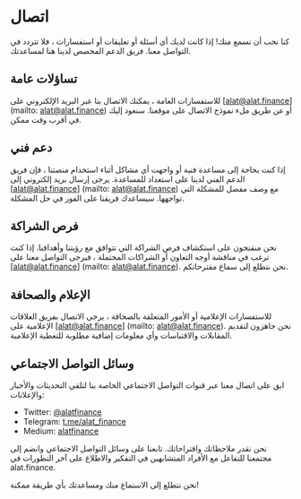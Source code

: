 # اتصال

كنا نحب أن نسمع منك! إذا كانت لديك أي أسئلة أو تعليقات أو استفسارات ، فلا تتردد في التواصل معنا. فريق الدعم المخصص لدينا هنا لمساعدتك.

## تساؤلات عامة

للاستفسارات العامة ، يمكنك الاتصال بنا عبر البريد الإلكتروني على [alat@alat.finance] (mailto: alat@alat.finance) أو عن طريق ملء نموذج الاتصال على موقعنا. سنعود إليك في أقرب وقت ممكن.

## دعم فني

إذا كنت بحاجة إلى مساعدة فنية أو واجهت أي مشاكل أثناء استخدام منصتنا ، فإن فريق الدعم الفني لدينا على استعداد للمساعدة. يرجى إرسال بريد إلكتروني إلى [alat@alat.finance] (mailto: alat@alat.finance) مع وصف مفصل للمشكلة التي تواجهها. سيساعدك فريقنا على الفور في حل المشكلة.

## فرص الشراكة

نحن منفتحون على استكشاف فرص الشراكة التي تتوافق مع رؤيتنا وأهدافنا. إذا كنت ترغب في مناقشة أوجه التعاون أو الشراكات المحتملة ، فيرجى التواصل معنا على [alat@alat.finance] (mailto: alat@alat.finance). نحن نتطلع إلى سماع مقترحاتكم.

## الإعلام والصحافة

للاستفسارات الإعلامية أو الأمور المتعلقة بالصحافة ، يرجى الاتصال بفريق العلاقات الإعلامية على [alat@alat.finance] (mailto: alat@alat.finance). نحن جاهزون لتقديم المقابلات والاقتباسات وأي معلومات إضافية مطلوبة للتغطية الإعلامية.

## وسائل التواصل الاجتماعي

ابق على اتصال معنا عبر قنوات التواصل الاجتماعي الخاصة بنا لتلقي التحديثات والأخبار والإعلانات:

- Twitter: [@alatfinance](https://twitter.com/alatfinance)
- Telegram: [t.me/alat_finance](https://t.me/alatfinance)
- Medium: [alatfinance](https://alatfinance.medium.com/)

نحن نقدر ملاحظاتك واقتراحاتك. تابعنا على وسائل التواصل الاجتماعي وانضم إلى مجتمعنا للتفاعل مع الأفراد المتشابهين في التفكير والاطلاع على آخر التطورات في alat.finance.

نحن نتطلع إلى الاستماع منك ومساعدتك بأي طريقة ممكنة!